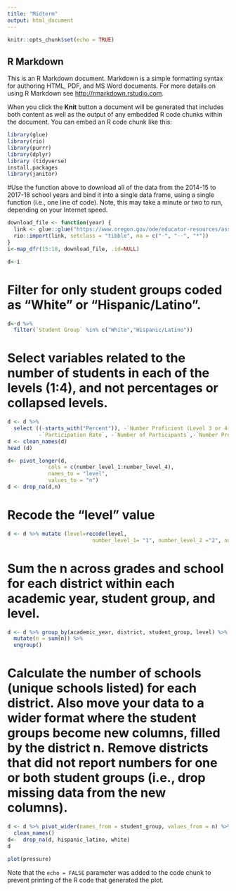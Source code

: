 ```yaml
---
title: "Midterm"
output: html_document
---
```


```r
knitr::opts_chunk$set(echo = TRUE)
```

## R Markdown

This is an R Markdown document. Markdown is a simple formatting syntax for authoring HTML, PDF, and MS Word documents. For more details on using R Markdown see <http://rmarkdown.rstudio.com>.

When you click the **Knit** button a document will be generated that includes both content as well as the output of any embedded R code chunks within the document. You can embed an R code chunk like this:

```r
library(glue)
library(rio)
library(purrr)
library(dplyr)
library (tidyverse)
install.packages
library(janitor)
```

#Use the function above to download all of the data from the 2014-15 to 2017-18 school years and bind it into a single data frame, using a single function (i.e., one line of code). Note, this may take a minute or two to run, depending on your Internet speed.
```r
download_file <- function(year) {
  link <- glue::glue("https://www.oregon.gov/ode/educator-resources/assessment/TestResults20{year}/pagr_schools_ela_raceethnicity_{year-1}{year}.xlsx")
  rio::import(link, setclass = "tibble", na = c("-", "--", "*"))
}
i<-map_dfr(15:18, download_file, .id=NULL)
```


```r
d<-i
```

# Filter for only student groups coded as "White" or "Hispanic/Latino".
```r
d<-d %>%  
  filter(`Student Group` %in% c("White","Hispanic/Latino"))
```
# Select variables related to the number of students in each of the levels (1:4), and not percentages or collapsed levels.
```r
d <- d %>% 
  select ((-starts_with("Percent")), -`Number Proficient (Level 3 or 4)`, 
          -`Participation Rate`, -`Number of Participants`,-`Number Proficient`, -ends_with("ID"), -Subject)
d <- clean_names(d)
head (d) 
```
```r
d<- pivot_longer(d, 
             cols = c(number_level_1:number_level_4),
             names_to = "level",
             values_to = "n")
d <- drop_na(d,n)


```
# Recode the "level" value
```r
d <- d %>% mutate (level=recode(level,
                           number_level_1= "1", number_level_2 ="2", number_level_3 = "3", number_level_4 ="4"))
```
# Sum the n across grades and school for each district within each academic year, student group, and level.
```r
d <- d %>% group_by(academic_year, district, student_group, level) %>% 
  mutate(n = sum(n)) %>% 
  ungroup()
```
# Calculate the number of schools (unique schools listed) for each district. Also move your data to a wider format where the student groups become new columns, filled by the district n. Remove districts that did not report numbers for one or both student groups (i.e., drop missing data from the new columns). 

```r

d <- d %>% pivot_wider(names_from = student_group, values_from = n) %>% 
  clean_names()
d<-  drop_na(d, hispanic_latino, white)
d

```


```r
plot(pressure)
```

Note that the `echo = FALSE` parameter was added to the code chunk to prevent printing of the R code that generated the plot.

